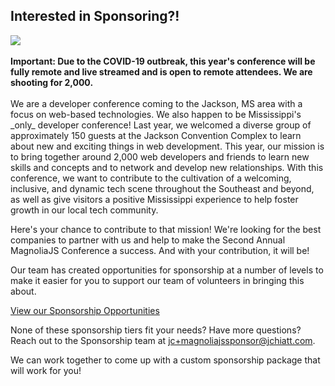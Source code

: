 
<Card>

## Interested in Sponsoring?!

<img src={sponsorImage} />
<br /><br />
<strong>Important: Due to the COVID-19 outbreak, this year's conference will be fully remote and live streamed and is open to remote attendees. We are shooting for 2,000.</strong>
<br /><br />
We are a developer conference coming to the Jackson, MS area with a focus on web-based technologies. We also happen to be Mississippi's _only_ developer conference!
Last year, we welcomed a diverse group of approximately 150 guests at the Jackson Convention Complex to learn about new and exciting things in web development. 
This year, our mission is to bring together around 2,000 web developers and friends to learn new skills and concepts
and to network and develop new relationships. With this conference, we want to contribute to the cultivation of a welcoming, inclusive,
and dynamic tech scene throughout the Southeast and beyond, as well as give visitors a positive Mississippi experience to help foster growth in our local tech community.

Here's your chance to contribute to that mission! We're looking for the best companies to partner with us and help to make the
Second Annual MagnoliaJS Conference a success. And with your contribution, it will be!

Our team has created opportunities for sponsorship at a number of levels to make it easier for you to support our team of volunteers
in bringing this about.

<a href="https://docs.google.com/document/d/1-MKfIURaDaqohd_Kgcl87WchxuBCwG8wSIo7132vHNo/edit?usp=sharing" target="_blank" rel="noopener noreferrer">View our Sponsorship Opportunities</a>

None of these sponsorship tiers fit your needs? Have more questions? Reach out to the Sponsorship team at <a href="mailto:jc+magnoliajssponsor@jchiatt.com">jc+magnoliajssponsor@jchiatt.com</a>.

We can work together to come up with a custom sponsorship package that will work for you!

</Card>
